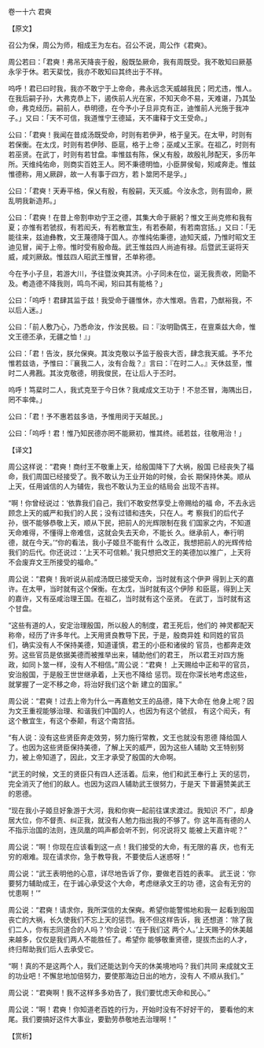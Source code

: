 

卷一十六 君奭

【原文】

召公为保，周公为师，相成王为左右。召公不说，周公作《君奭》。

周公若曰：「君奭！弗吊天降丧于殷，殷既坠厥命，我有周既受。我不敢知曰厥基永孚于休。若天棐忱，我亦不敢知曰其终出于不祥。

呜呼！君已曰时我，我亦不敢宁于上帝命，弗永远念天威越我民；罔尤违，惟人。在我后嗣子孙，大弗克恭上下，遏佚前人光在家，不知天命不易，天难谌，乃其坠命，弗克经历。嗣前人，恭明德，在今予小子旦非克有正，迪惟前人光施于我冲子。」又曰：「天不可信，我道惟宁王德延，天不庸释于文王受命。」

公曰：「君奭！我闻在昔成汤既受命，时则有若伊尹，格于皇天。在太甲，时则有若保衡。在太戊，时则有若伊陟、臣扈，格于上帝；巫咸乂王家。在祖乙，时则有若巫贤。在武丁，时则有若甘盘。率惟兹有陈，保乂有殷，故殷礼陟配天，多历年所。天维纯佑命，则商实百姓王人。罔不秉德明恤，小臣屏侯甸，矧咸奔走。惟兹惟德称，用乂厥辟，故一人有事于四方，若卜筮罔不是孚。」

公曰：「君奭！天寿平格，保乂有殷，有殷嗣，天灭威。今汝永念，则有固命，厥乱明我新造邦。」

公曰：「君奭！在昔上帝割申劝宁王之德，其集大命于厥躬？惟文王尚克修和我有夏；亦惟有若虢叔，有若闳夭，有若散宜生，有若泰颠，有若南宫括。」又曰：「无能往来，兹迪彝教，文王蔑德降于国人。亦惟纯佑秉德，迪知天威，乃惟时昭文王迪见冒，闻于上帝。惟时受有殷命哉。武王惟兹四人尚迪有禄。后暨武王诞将天威，咸刘厥敌。惟兹四人昭武王惟冒，丕单称德。

今在予小子旦，若游大川，予往暨汝奭其济。小子同未在位，诞无我责收，罔勖不及。耇造德不降我则，鸣鸟不闻，矧曰其有能格？」

公曰：「呜呼！君肆其监于兹！我受命于疆惟休，亦大惟艰。告君，乃猷裕我，不以后人迷。」

公曰：「前人敷乃心，乃悉命汝，作汝民极。曰：『汝明勖偶王，在亶乘兹大命，惟文王德丕承，无疆之恤！』」

公曰：「君！告汝，朕允保奭。其汝克敬以予监于殷丧大否，肆念我天威。予不允惟若兹诰，予惟曰：『襄我二人，汝有合哉？』言曰：『在时二人。』天休兹至，惟时二人弗戡。其汝克敬德，明我俊民，在让后人于丕时。

呜呼！笃棐时二人，我式克至于今日休？我咸成文王功于！不怠丕冒，海隅出日，罔不率俾。」

公曰：「君！予不惠若兹多诰，予惟用闵于天越民。」

公曰：「呜呼！君！惟乃知民德亦罔不能厥初，惟其终。祗若兹，往敬用治！」

【译文】

周公这样说：“君奭！商纣王不敬重上天，给殷国降下了大祸，殷国 已经丧失了福命，我们周国已经接受了。我不敢认为王业开始的时候，会长 期保持休美。顺从上天，任用诚信的人为辅佐，我也不敢认为王业的结局会 出现不吉祥。

“啊！你曾经说过：‘依靠我们自己，我们不敢安然享受上帝赐给的福 命，不去永远顾念上天的威严和我们的人民；没有过错和违失，只在人。考 察我们的后代子孙，很不能够恭敬上天，顺从下民，把前人的光辉限制在我 们国家之内，不知道天命难得，不懂得上帝难信，这就会失去天命，不能长 久。继承前人，奉行明德，就在今天。’“你的看法，我小子姬旦不能有什 么改正，我想把前人的光辉传给我们的后代。你还说过：‘上天不可信赖。’ 我只想把文王的美德加以推广，上天将不会废弃文王所接受的福命。”

周公说：“君奭！我听说从前成汤既已接受天命，当时就有这个伊尹 得到上天的嘉许。在太甲，当时就有这个保衡。在太戊，当时就有这个伊陟 和臣扈，得到上天的嘉许，又有巫咸治理王国。在祖乙，当时就有这个巫贤。 在武丁，当时就有这个甘盘。

“这些有道的人，安定治理殷国，所以殷人的制度，君王死后，他们的 神灵都配天称帝，经历了许多年代。上天用贤良教导下民，于是，殷商异姓 和同姓的官员们，确实没有人不保持美德，知道谨慎，君王的小臣和诸侯的 官员，也都奔走效劳。这些官员是依据美德而被推举出来，辅助他们的君王， 所以君王对四方施政，如同卜筮一样，没有人不相信。”周公说：“君奭！ 上天赐给中正和平的官员，安治殷国，于是殷王世世继承着，上天也不降给 惩罚。现在你深长地考虑这些，就掌握了一定不移之命，将治好我们这个新 建立的国家。”

周公说：“君奭！过去上帝为什么一再嘉勉文王的品德，降下大命在 他身上呢？因为文王重视能够治理、和谐我们中国的人，也因为有这个虢叔， 有这个闳夭，有这个散宜生，有这个泰颠，有这个南宫括。

“有人说：没有这些贤臣奔走效劳，努力施行常教，文王也就没有恩德 降给国人了。也因为这些贤臣保持美德，了解上天的威严，因为这些人辅助 文王特别努力，被上帝知道了，因此，文王才承受了殷国的大命啊。

“武王的时候，文王的贤臣只有四人还活着。后来，他们和武王奉行上 天的惩罚，完全消灭了他们的敌人。也因为这四人辅助武王很努力，于是天 下普遍赞美武王的恩德。

“现在我小子姬旦好象游于大河，我和你奭一起前往谋求渡过。我知识 不广，却身居大位，你不督责、纠正我，就没有人勉力指出我的不够了。你 这年高有德的人不指示治国的法则，连凤凰的鸣声都会听不到，何况说将又 能被上天嘉许呢？”

周公说：“啊！你现在应该看到这一点！我们接受的大命，有无限的喜 庆，也有无穷的艰难。现在请求你，急于教导我，不要使后人迷惑呀！”

周公说：“武王表明他的心意，详尽地告诉了你，要做老百姓的表率。 武王说：‘你要努力辅助成王，在于诚心承受这个大命，考虑继承文王的功 德，这会有无穷的忧患啊！’”

周公说：“君奭！请求你，我所深信的太保奭。希望你能警惕地和我一 起看到殷国丧亡的大祸，长久使我们不忘上天的惩罚。我不但这样告诉，我 还想道：‘除了我们二人，你有志同道合的人吗？’你会说：‘在于我们这 两个人。’上天赐予的休美越来越多，仅仅是我们两人不能胜任了。希望你 能够敬重贤德，提拔杰出的人才，终归帮助我们后人去承受它。

“啊！真的不是这两个人，我们还能达到今天的休美境地吗？我们共同 来成就文王的功业吧！不懈怠地加倍努力，要使那海边日出的地方，没有人 不顺从我们。”

周公说：“君奭啊！我不这样多多劝告了，我们要忧虑天命和民心。”

周公说：“啊！君奭！你知道老百姓的行为，开始时没有不好好干的， 要看他的末尾。我们要搞好这件大事业，要勤劳恭敬地去治理啊！”

【赏析】

